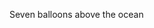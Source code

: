 Sev<span className='highlight'>e</span>n b<span className='highlight'>a</span>lloons <span className='highlight'>a</span>bove the oc<span className='highlight'>ea</span>n
